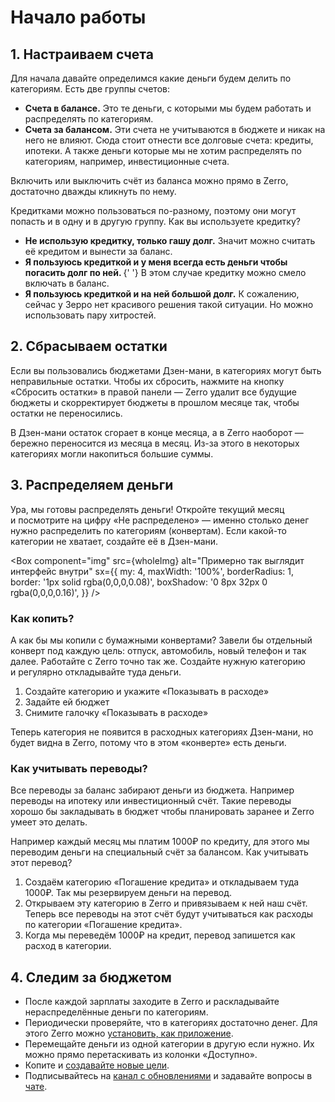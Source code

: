 
<Head
  title="Начало работы | Zerro"
  description="Инструкция поможет начать вести бюджет"
/>

# Начало работы

## 1. Настраиваем счета

Для начала давайте определимся какие деньги будем делить по категориям. Есть две группы счетов:

- **Счета в балансе.** Это те деньги, с которыми мы будем работать и распределять по категориям.
- **Счета за балансом.** Эти счета не учитываются в бюджете и никак на него не влияют. Сюда стоит отнести все долговые счета: кредиты, ипотеки. А также деньги которые мы не хотим распределять по категориям, например, инвестиционные счета.

Включить или выключить счёт из баланса можно прямо в Zerro, достаточно дважды кликнуть по нему.

<DetailsBox title="Что делать с кредитками?">
  Кредитками можно пользоваться по-разному, поэтому они могут попасть и в одну и в другую группу. Как вы используете кредитку?

  <ul>
    <li>
      <strong>Не использую кредитку, только гашу долг.</strong> Значит можно
      считать её кредитом и вынести за баланс.
    </li>
    <li>
      <strong>
        Я пользуюсь кредиткой и у меня всегда есть деньги чтобы погасить долг по
        ней.
      </strong>{' '}
      В этом случае кредитку можно смело включать в баланс.
    </li>
    <li>
      <strong>Я пользуюсь кредиткой и на ней большой долг.</strong> К сожалению,
      сейчас у Зерро нет красивого решения такой ситуации. Но можно использовать
      пару хитростей.
    </li>
  </ul>
</DetailsBox>

## 2. Сбрасываем остатки

Если вы пользовались бюджетами Дзен-мани, в категориях могут быть неправильные остатки. Чтобы их сбросить, нажмите на кнопку «Сбросить остатки» в правой панели — Zerro удалит все будущие бюджеты и скорректирует бюджеты в прошлом месяце так, чтобы остатки не переносились.

<DetailsBox title="Почему остатки были неправильными?" mt={5}>
  В Дзен-мани остаток сгорает в конце месяца, а в Zerro наоборот — бережно
  переносится из месяца в месяц. Из-за этого в некоторых категориях могли
  накопиться большие суммы.
</DetailsBox>

## 3. Распределяем деньги

Ура, мы готовы распределять деньги! Откройте текущий месяц и посмотрите на цифру «Не распределено» — именно столько денег нужно распределить по категориям (конвертам). Если какой-то категории не хватает, создайте её в Дзен-мани.

<Box
  component="img"
  src={wholeImg}
  alt="Примерно так выглядит интерфейс внутри"
  sx={{
    my: 4,
    maxWidth: '100%',
    borderRadius: 1,
    border: '1px solid rgba(0,0,0,0.08)',
    boxShadow: '0 8px 32px 0 rgba(0,0,0,0.16)',
  }}
/>

### Как копить?

А как бы мы копили с бумажными конвертами? Завели бы отдельный конверт под каждую цель: отпуск, автомобиль, новый телефон и так далее. Работайте с Zerro точно так же. Создайте нужную категорию и регулярно откладывайте туда деньги.

<DetailsBox title="Как скрыть категорию в Дзен-мани, но оставить в Zerro?">
  <ol>
    <li> Создайте категорию и укажите «Показывать в расходе»</li>
    <li> Задайте ей бюджет</li>
    <li> Снимите галочку «Показывать в расходе»</li>
  </ol>
  Теперь категория не появится в расходных категориях Дзен-мани, но будет видна в Zerro,
  потому что в этом «конверте» есть деньги.
</DetailsBox>

### Как учитывать переводы?

Все переводы за баланс забирают деньги из бюджета. Например переводы на ипотеку или инвестиционный счёт. Такие переводы хорошо бы закладывать в бюджет чтобы планировать заранее и Zerro умеет это делать.

Например каждый месяц мы платим 1000₽ по кредиту, для этого мы переводим деньги на специальный счёт за балансом. Как учитывать этот перевод?

1. Создаём категорию «Погашение кредита» и откладываем туда 1000₽. Так мы резервируем деньги на перевод.
2. Открываем эту категорию в Zerro и привязываем к ней наш счёт. Теперь все переводы на этот счёт будут учитываться как расходы по категории «Погашение кредита».
3. Когда мы переведём 1000₽ на кредит, перевод запишется как расход в категории.

## 4. Следим за бюджетом

- После каждой зарплаты заходите в Zerro и раскладывайте нераспределённые деньги по категориям.
- Периодически проверяйте, что в категориях достаточно денег. Для этого Zerro можно [установить, как приложение](https://t.me/zerroapp/10).
- Перемещайте деньги из одной категории в другую если нужно. Их можно прямо перетаскивать из колонки «Доступно».
- Копите и [создавайте новые цели](https://t.me/zerroapp/7).
- Подписывайтесь на [канал с обновлениями](https://t.me/zerroapp) и задавайте вопросы в [чате](https://t.me/zerrochat).
